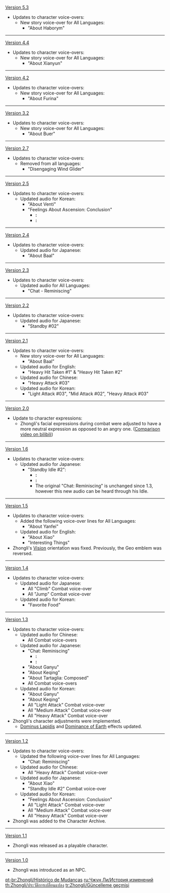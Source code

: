 {{Change History/Header}}
[[Version 5.3]]
* Updates to character voice-overs:
** New story voice-over for All Languages:
*** "About Haborym"
----
[[Version 4.4]]
* Updates to character voice-overs:
** New story voice-over for All Languages:
*** "About Xianyun"
----
[[Version 4.2]]
* Updates to character voice-overs:
** New story voice-over for All Languages:
*** "About Furina"
----
[[Version 3.2]]
* Updates to character voice-overs:
** New story voice-over for All Languages:
*** "About Buer"
----
[[Version 2.7]]
* Updates to character voice-overs:
** Removed from all languages:
*** "Disengaging Wind Glider"
----
[[Version 2.5]]
* Updates to character voice-overs:
** Updated audio for Korean:
*** "About Venti"
*** "Feelings About Ascension: Conclusion"
**** '''{{Color|Old}}:''' {{ko|신의 심장을 내려놓고 나서도 이런 경치를 볼 수 있을지는 몰랐네{{Highlight|.}} 고마워 「친구」… {{Highlight|맞아}}, 내게 새로운 계약이 있는데 같이 보겠나?}}
**** '''{{Color|New}}:''' {{ko|신의 심장을 내려놓고 나서도 이런 경치를 볼 수 있을지는 몰랐네{{Highlight|,}} 고마워 「친구」…{{Highlight|. 참}}, 내게 새로운 계약이 있는데 같이 보겠나?}}
----
[[Version 2.4]]
* Updates to character voice-overs:
** Updated audio for Japanese:
*** "About Baal"
----
[[Version 2.3]]
* Updates to character voice-overs:
** Updated audio for All Languages:
*** "Chat - Reminiscing"
----
[[Version 2.2]]
* Updates to character voice-overs:
** Updated audio for Japanese:
*** "Standby #02"
----
[[Version 2.1]]
* Updates to character voice-overs:
** New story voice-over for All Languages:
*** "About Baal"
** Updated audio for English:
*** "Heavy Hit Taken #1" & "Heavy Hit Taken #2"
** Updated audio for Chinese:
*** "Heavy Attack #03"
** Updated audio for Korean:
*** "Light Attack #03", "Mid Attack #02", "Heavy Attack #03"
----
[[Version 2.0]]
* Update to character expressions:
** Zhongli's facial expressions during combat were adjusted to have a more neutral expression as opposed to an angry one. ([https://www.bilibili.com/video/BV1wq4y1p7Hx Comparison video on bilibili])
----
[[Version 1.6]]
* Updates to character voice-overs:
** Updated audio for Japanese:
*** "Standby Idle #2":
**** '''{{Color|Old}}:''' {{A|VO JA Zhongli Chat - Reminiscing (v1.3).ogg}} {{ja|花を買い、酒を持ち、船の上から璃月の景色を堪能しようとしたが、共に過ごした旧友はもう居ない。あの古き友との再会は、いつ叶うだろうか？|rm=<br><small>Hana wo kai, sake wo mochi, fune no ue kara Riiywe no keishiki wo tannou shiyou to shita ga, tomo ni sugoshita kyuuyuu wa mou inai. Ano furuki tomo to no saikai wa, itsu kanau darou ka?</small>}}
**** '''{{Color|New}}:''' {{A|VO JA Zhongli Chat - Reminiscing (v1.6).ogg}} {{ja|花と酒を手に景色を堪能しようとしたが、あの頃とはもう違う。旧友とまた…|rm=<br><small>Hana to sake wo te ni keshiki wo tannou shiyou to shita ga, ano koro towa mou chigau. Kyuuyuu to mata...</small>}}
**** The original "Chat: Reminiscing" is unchanged since 1.3, however this new audio can be heard through his Idle.
----
[[Version 1.5]]
* Updates to character voice-overs:
** Added the following voice-over lines for All Languages:
*** "About Yanfei"
** Updated audio for English:
*** "About Xiao"
*** "Interesting Things"
* Zhongli's [[Vision]] orientation was fixed. Previously, the Geo emblem was reversed.
----
[[Version 1.4]]
* Updates to character voice-overs:
** Updated audio for Japanese:
*** All "Climb" Combat voice-over
*** All "Jump" Combat voice-over
** Updated audio for Korean:
*** "Favorite Food"
----
[[Version 1.3]]
* Updates to character voice-overs:
** Updated audio for Chinese:
*** All Combat voice-overs
** Updated audio for Japanese:
*** "Chat: Reminiscing"
**** '''{{Color|Old}}:''' {{A|VO JA Zhongli Chat - Reminiscing (v1.1).ogg}} {{ja|花と酒を手に共に船へと乗った故人とは…いつまた再会できるだろうか？|rm=<br><small>Hana to sake wo te ni tomo ni fune he to notta kojin to wa... itsu mata saikai dekiru darou ka?</small>}}
**** '''{{Color|New}}:''' {{A|VO JA Zhongli Chat - Reminiscing (v1.3).ogg}} {{ja|花を買い、酒を持ち、船の上から璃月の景色を堪能しようとしたが、共に過ごした旧友はもう居ない。あの古き友との再会は、いつ叶うだろうか？|rm=<br><small>Hana wo kai, sake wo mochi, fune no ue kara Riiywe no keishiki wo tannou shiyou to shita ga, tomo ni sugoshita kyuuyuu wa mou inai. Ano furuki tomo to no saikai wa, itsu kanau darou ka?</small>}}
*** "About Ganyu"
*** "About Keqing"
*** "About Tartaglia: Composed"
*** All Combat voice-overs
** Updated audio for Korean:
*** "About Ganyu"
*** "About Keqing"
*** All "Light Attack" Combat voice-over
*** All "Medium Attack" Combat voice-over
*** All "Heavy Attack" Combat voice-over
* Zhongli's character adjustments were implemented.
** [[Dominus Lapidis]] and [[Dominance of Earth]] effects updated.
----
[[Version 1.2]]
* Updates to character voice-overs:
** Updated the following voice-over lines for All Languages:
*** "Chat: Reminiscing"
** Updated audio for Chinese:
*** All "Heavy Attack" Combat voice-over
** Updated audio for Japanese:
*** "About Xiao"
*** "Standby Idle #2" Combat voice-over
** Updated audio for Korean:
*** "Feelings About Ascension: Conclusion"
*** All "Light Attack" Combat voice-over
*** All "Medium Attack" Combat voice-over
*** All "Heavy Attack" Combat voice-over
* Zhongli was added to the Character Archive.
----
[[Version 1.1]]
* Zhongli was released as a playable character.
----
[[Version 1.0]]
* Zhongli was introduced as an NPC.
<noinclude>

[[pt-br:Zhongli/Histórico de Mudanças]]
[[ru:Чжун Ли/История изменений]]
[[th:Zhongli/ประวัติการเปลี่ยนแปลง]]
[[tr:Zhongli/Güncelleme geçmişi]]
</noinclude>